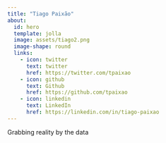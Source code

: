 ```yaml
---
title: "Tiago Paixão"
about:
  id: hero
  template: jolla
  image: assets/tiago2.png
  image-shape: round
  links:
    - icon: twitter
      text: twitter
      href: https://twitter.com/tpaixao
    - icon: github
      text: Github
      href: https://github.com/tpaixao
    - icon: linkedin
      text: LinkedIn
      href: https://linkedin.com/in/tiago-paixao
---
```


:::{#hero}
Grabbing reality by the data
:::


